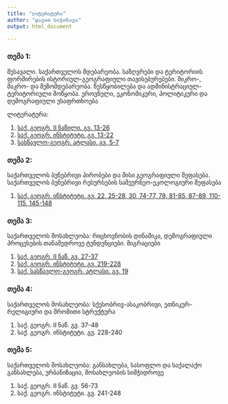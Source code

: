 ```yaml
---
title: "ლიტერატურა"
author: "დავით სიჭინავა"
output: html_document

---
```


### თემა 1:

შესავალი. საქართველოს მდებარეობა. საზღვრები და ტერიტორიის ფორმირების ისტორიულ-გეოგრაფიული თავისებურებები. მიკრო-, მაკრო- და მეზომდებარეობა. წესწყობილება და ადმინისტრაციულ-ტერიტორიული მოწყობა. ეროვნული, ეკონომიკური, პოლიტიკური და დემოგრაფიული უსაფრთხოება

ლიტერატურა:

1. [საქ. გეოგრ. II ნაწილი. გვ. 13-26](https://www.dropbox.com/s/zng4xxamw25sdps/1_1_%E1%83%A1%E1%83%922.pdf?dl=0)
2. [საქ. გეოგრ. ინსტიტუტი. გვ. 13-22](https://www.dropbox.com/s/4cfvim1burr2eyu/1_2_%E1%83%A1%E1%83%92%E1%83%98.pdf?dl=0)
3. [სასწავლო-გეოგრ. ატლასი. გვ. 5-7](https://www.dropbox.com/s/3elfw7wo9cld199/1_3_%E1%83%90%E1%83%A2%E1%83%9A.pdf?dl=0)


### თემა 2:

საქართველოს ბუნებრივი პირობები და მისი გეოგრაფიული შეფასება. საქართველოს ბუნებრივი რესურსების სამეურნეო-ეკოლოგიური შეფასება

1. [საქ. გეოგრ. ინსტიტუტი. გვ. 22, 25-28, 30, 74-77, 78, 81-85, 87-89, 110-115, 145-148](https://www.dropbox.com/s/9pc8ajpb7wrmhbp/2_2_%E1%83%A1%E1%83%92%E1%83%98.pdf?dl=0)

### თემა 3:

საქართველოს მოსახლეობა: რიცხოვნობის დინამიკა, დემოგრაფიული პროცესების თანამედროვე ტენდენციები. მიგრაციები

1. [საქ. გეოგრ. II ნაწ. გვ. 27-37](https://www.dropbox.com/s/zbvtkc2otvxyrjp/3_1_%E1%83%A1%E1%83%922.pdf?dl=0)
2. [საქ. გეოგრ. ინსტიტუტი. გვ. 219-228](https://www.dropbox.com/s/azkn9lkd5iu0geo/3_2_%E1%83%A1%E1%83%92%E1%83%98.pdf?dl=0)
3. [საქ. სასწავლო-გეოგრ. ატლასი. გვ. 19](https://www.dropbox.com/s/uhiqa76jnx0y5w7/3_3_%E1%83%90%E1%83%A2%E1%83%9A.pdf?dl=0)


### თემა 4:

საქართველოს მოსახლეობა: სქესობრივ-ასაკობრივი, ეთნიკურ-რელიგიური და შრომითი სტრუქტურა

1. საქ. გეოგრ. II ნაწ. გვ. 37-48
2. საქ. გეოგრ. ინსტიტუტი. გვ. 228-240

### თემა 5:

საქართველოს მოსახლეობა: განსახლება, სასოფლო და საქალაქო განსახლება, ურბანიზაცია, მოსახლეობის სიმჭიდროვე

1. საქ. გეოგრ. II ნაწ. გვ. 56-73
2. საქ. გეოგრ. ინსტიტუტი. გვ. 241-248

